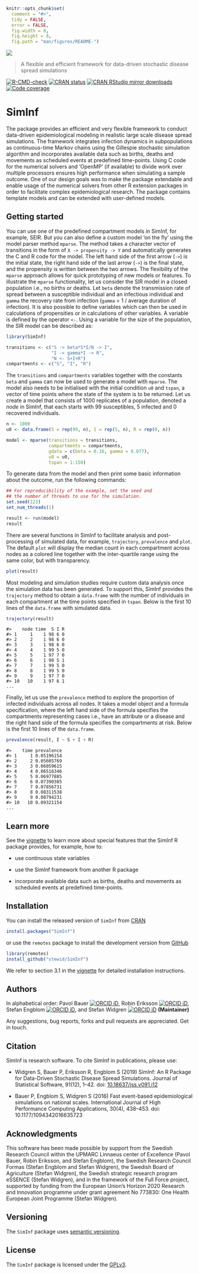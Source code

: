 ```r
knitr::opts_chunk$set(
  comment = "#>",
  tidy = FALSE,
  error = FALSE,
  fig.width = 8,
  fig.height = 8,
  fig.path = "man/figures/README-")
```

![](https://raw.githubusercontent.com/stewid/SimInf/main/logo/logo.png)

> A flexible and efficient framework for data-driven stochastic disease spread simulations

[![R-CMD-check](https://github.com/stewid/SimInf/actions/workflows/R-CMD-check.yaml/badge.svg)](https://github.com/stewid/SimInf/actions/workflows/R-CMD-check.yaml)
[![CRAN status](https://www.r-pkg.org/badges/version/SimInf)](https://CRAN.R-project.org/package=SimInf)
[![CRAN RStudio mirror downloads](https://cranlogs.r-pkg.org/badges/last-month/SimInf)](https://CRAN.R-project.org/package=SimInf)
[![Code coverage](https://codecov.io/gh/stewid/SimInf/branch/main/graph/badge.svg)](https://app.codecov.io/gh/stewid/SimInf)

# SimInf

The package provides an efficient and very flexible framework to
conduct data-driven epidemiological modeling in realistic large scale
disease spread simulations. The framework integrates infection
dynamics in subpopulations as continuous-time Markov chains using the
Gillespie stochastic simulation algorithm and incorporates available
data such as births, deaths and movements as scheduled events at
predefined time-points. Using C code for the numerical solvers and
'OpenMP' (if available) to divide work over multiple processors
ensures high performance when simulating a sample outcome. One of our
design goals was to make the package extendable and enable usage of
the numerical solvers from other R extension packages in order to
facilitate complex epidemiological research. The package contains
template models and can be extended with user-defined models.

## Getting started

You can use one of the predefined compartment models in SimInf, for
example, SEIR. But you can also define a custom model 'on the fly'
using the model parser method `mparse`. The method takes a character
vector of transitions in the form of `X -> propensity -> Y` and
automatically generates the C and R code for the model. The left hand
side of the first arrow (`->`) is the initial state, the right hand
side of the last arrow (`->`) is the final state, and the propensity
is written between the two arrows. The flexibility of the `mparse`
approach allows for quick prototyping of new models or features. To
illustrate the `mparse` functionality, let us consider the SIR model
in a closed population i.e., no births or deaths. Let `beta` denote
the transmission rate of spread between a susceptible individual and
an infectious individual and `gamma` the recovery rate from infection
(`gamma` = 1 / average duration of infection). It is also possible to
define variables which can then be used in calculations of
propensities or in calculations of other variables. A variable is
defined by the operator `<-`. Using a variable for the size of the
population, the SIR model can be described as:

```r
library(SimInf)

transitions <- c("S -> beta*S*I/N -> I",
                 "I -> gamma*I -> R",
                 "N <- S+I+R")
compartments <- c("S", "I", "R")
```

The `transitions` and `compartments` variables together with the
constants `beta` and `gamma` can now be used to generate a model with
`mparse`. The model also needs to be initialised with the initial
condition `u0` and `tspan`, a vector of time points where the state of
the system is to be returned. Let us create a model that consists of
1000 replicates of a population, denoted a *node* in SimInf, that each
starts with 99 susceptibles, 5 infected and 0 recovered individuals.

```r
n <- 1000
u0 <- data.frame(S = rep(99, n), I = rep(5, n), R = rep(0, n))

model <- mparse(transitions = transitions,
                compartments = compartments,
                gdata = c(beta = 0.16, gamma = 0.077),
                u0 = u0,
                tspan = 1:150)
```

To generate data from the model and then print some basic information
about the outcome, run the following commands:

```r
## For reproducibility of the example, set the seed and
## the number of threads to use for the simulation.
set.seed(123)
set_num_threads(1)
```

```r
result <- run(model)
result
```

There are several functions in SimInf to facilitate analysis and
post-processing of simulated data, for example, `trajectory`,
`prevalence` and `plot`. The default `plot` will display the median
count in each compartment across nodes as a colored line together with
the inter-quartile range using the same color, but with transparency.

```r
plot(result)
```

Most modeling and simulation studies require custom data analysis once
the simulation data has been generated.  To support this, SimInf
provides the `trajectory` method to obtain a `data.frame` with the
number of individuals in each compartment at the time points specified
in `tspan`. Below is the first 10 lines of the `data.frame` with
simulated data.

```r
trajectory(result)
```

```
#>    node time  S I R
#> 1     1    1 98 6 0
#> 2     2    1 98 6 0
#> 3     3    1 98 6 0
#> 4     4    1 99 5 0
#> 5     5    1 97 7 0
#> 6     6    1 98 5 1
#> 7     7    1 99 5 0
#> 8     8    1 99 5 0
#> 9     9    1 97 7 0
#> 10   10    1 97 6 1
...
```

Finally, let us use the `prevalence` method to explore the proportion
of infected individuals across all nodes. It takes a model object and
a formula specification, where the left hand side of the formula
specifies the compartments representing cases i.e., have an attribute
or a disease and the right hand side of the formula specifies the
compartments at risk. Below is the first 10 lines of the `data.frame`.

```r
prevalence(result, I ~ S + I + R)
```

```
#>    time prevalence
#> 1     1 0.05196154
#> 2     2 0.05605769
#> 3     3 0.06059615
#> 4     4 0.06516346
#> 5     5 0.06977885
#> 6     6 0.07390385
#> 7     7 0.07856731
#> 8     8 0.08311538
#> 9     9 0.08794231
#> 10   10 0.09321154
...
```

## Learn more

See the
[vignette](https://CRAN.R-project.org/package=SimInf/vignettes/SimInf.pdf)
to learn more about special features that the SimInf R package
provides, for example, how to:

- use continuous state variables

- use the SimInf framework from another R package

- incorporate available data such as births, deaths and movements as
  scheduled events at predefined time-points.

## Installation

You can install the released version of `SimInf` from
[CRAN](https://CRAN.R-project.org/package=SimInf)

```r
install.packages("SimInf")
```

or use the `remotes` package to install the development version from
[GitHub](https://github.com/stewid/SimInf)

```r
library(remotes)
install_github("stewid/SimInf")
```

We refer to section 3.1 in the
[vignette](https://CRAN.R-project.org/package=SimInf/vignettes/SimInf.pdf)
for detailed installation instructions.

## Authors

In alphabetical order: Pavol Bauer [![ORCID
iD](https://info.orcid.org/wp-content/uploads/2019/11/orcid_16x16.png)](https://orcid.org/0000-0003-4328-7171),
Robin Eriksson [![ORCID
iD](https://info.orcid.org/wp-content/uploads/2019/11/orcid_16x16.png)](https://orcid.org/0000-0002-4291-712X),
Stefan Engblom [![ORCID
iD](https://info.orcid.org/wp-content/uploads/2019/11/orcid_16x16.png)](https://orcid.org/0000-0002-3614-1732),
and Stefan Widgren [![ORCID
iD](https://info.orcid.org/wp-content/uploads/2019/11/orcid_16x16.png)](https://orcid.org/0000-0001-5745-2284)
**(Maintainer)**

Any suggestions, bug reports, forks and pull requests are
appreciated. Get in touch.

## Citation

SimInf is research software. To cite SimInf in publications, please
use:

- Widgren S, Bauer P, Eriksson R, Engblom S (2019) SimInf: An R
  Package for Data-Driven Stochastic Disease Spread Simulations.
  Journal of Statistical Software, 91(12), 1--42. doi:
  [10.18637/jss.v091.i12](https://doi.org/10.18637/jss.v091.i12)

- Bauer P, Engblom S, Widgren S (2016) Fast event-based
  epidemiological simulations on national scales. International
  Journal of High Performance Computing Applications, 30(4),
  438--453. doi: 10.1177/1094342016635723

## Acknowledgments

This software has been made possible by support from the Swedish
Research Council within the UPMARC Linnaeus center of Excellence
(Pavol Bauer, Robin Eriksson, and Stefan Engblom), the Swedish
Research Council Formas (Stefan Engblom and Stefan Widgren), the
Swedish Board of Agriculture (Stefan Widgren), the Swedish strategic
research program eSSENCE (Stefan Widgren), and in the framework of the
Full Force project, supported by funding from the European Union’s
Horizon 2020 Research and Innovation programme under grant agreement
No 773830: One Health European Joint Programme (Stefan Widgren).

## Versioning

The `SimInf` package uses [semantic versioning](https://semver.org/).

## License

The `SimInf` package is licensed under the
[GPLv3](https://github.com/stewid/SimInf/blob/main/LICENSE).
